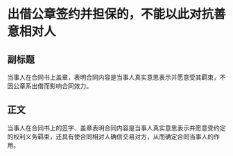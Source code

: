 # 出借公章签约并担保的，不能以此对抗善意相对人
## 副标题
当事人在合同书上盖章，表明合同内容是当事人真实意思表示并愿意受其羁束，不因公章系出借而影响合同效力。
## 正文
当事人在合同书上的签字、盖章表明合同内容是当事人真实意思表示并愿意受约定的权利义务羁束，还具有使合同相对人确信交易对方，从而确定合同当事人的作用。